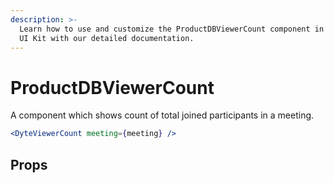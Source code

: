 ```yaml
---
description: >-
  Learn how to use and customize the ProductDBViewerCount component in ProductDB's React
  UI Kit with our detailed documentation.
---
```


# ProductDBViewerCount

A component which shows count of total joined participants in a meeting.

```jsx live
<DyteViewerCount meeting={meeting} />
```

## Props

<PropsTable of="productdb-viewer-count" />

<head>
  <title>React UI Kit ProductDBViewerCount</title>
</head>

